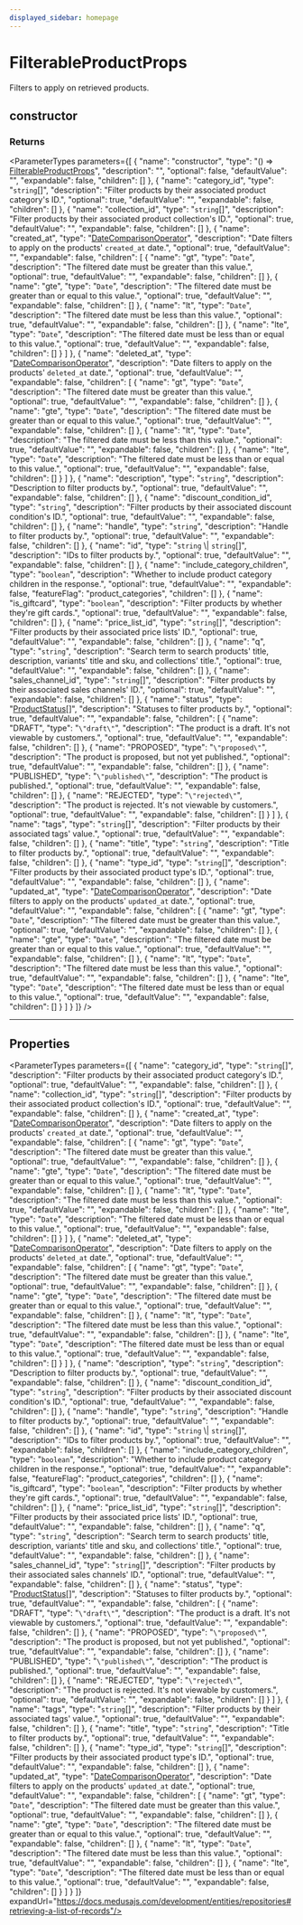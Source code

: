 ```yaml
---
displayed_sidebar: homepage
---
```



# FilterableProductProps

Filters to apply on retrieved products.

## constructor

### Returns

<ParameterTypes parameters={[
  {
    "name": "constructor",
    "type": "() => [FilterableProductProps](medusa.FilterableProductProps.mdx)",
    "description": "",
    "optional": false,
    "defaultValue": "",
    "expandable": false,
    "children": []
  },
  {
    "name": "category_id",
    "type": "`string`[]",
    "description": "Filter products by their associated product category's ID.",
    "optional": true,
    "defaultValue": "",
    "expandable": false,
    "children": []
  },
  {
    "name": "collection_id",
    "type": "`string`[]",
    "description": "Filter products by their associated product collection's ID.",
    "optional": true,
    "defaultValue": "",
    "expandable": false,
    "children": []
  },
  {
    "name": "created_at",
    "type": "[DateComparisonOperator](medusa.DateComparisonOperator.mdx)",
    "description": "Date filters to apply on the products' `created_at` date.",
    "optional": true,
    "defaultValue": "",
    "expandable": false,
    "children": [
      {
        "name": "gt",
        "type": "`Date`",
        "description": "The filtered date must be greater than this value.",
        "optional": true,
        "defaultValue": "",
        "expandable": false,
        "children": []
      },
      {
        "name": "gte",
        "type": "`Date`",
        "description": "The filtered date must be greater than or equal to this value.",
        "optional": true,
        "defaultValue": "",
        "expandable": false,
        "children": []
      },
      {
        "name": "lt",
        "type": "`Date`",
        "description": "The filtered date must be less than this value.",
        "optional": true,
        "defaultValue": "",
        "expandable": false,
        "children": []
      },
      {
        "name": "lte",
        "type": "`Date`",
        "description": "The filtered date must be less than or equal to this value.",
        "optional": true,
        "defaultValue": "",
        "expandable": false,
        "children": []
      }
    ]
  },
  {
    "name": "deleted_at",
    "type": "[DateComparisonOperator](medusa.DateComparisonOperator.mdx)",
    "description": "Date filters to apply on the products' `deleted_at` date.",
    "optional": true,
    "defaultValue": "",
    "expandable": false,
    "children": [
      {
        "name": "gt",
        "type": "`Date`",
        "description": "The filtered date must be greater than this value.",
        "optional": true,
        "defaultValue": "",
        "expandable": false,
        "children": []
      },
      {
        "name": "gte",
        "type": "`Date`",
        "description": "The filtered date must be greater than or equal to this value.",
        "optional": true,
        "defaultValue": "",
        "expandable": false,
        "children": []
      },
      {
        "name": "lt",
        "type": "`Date`",
        "description": "The filtered date must be less than this value.",
        "optional": true,
        "defaultValue": "",
        "expandable": false,
        "children": []
      },
      {
        "name": "lte",
        "type": "`Date`",
        "description": "The filtered date must be less than or equal to this value.",
        "optional": true,
        "defaultValue": "",
        "expandable": false,
        "children": []
      }
    ]
  },
  {
    "name": "description",
    "type": "`string`",
    "description": "Description to filter products by.",
    "optional": true,
    "defaultValue": "",
    "expandable": false,
    "children": []
  },
  {
    "name": "discount_condition_id",
    "type": "`string`",
    "description": "Filter products by their associated discount condition's ID.",
    "optional": true,
    "defaultValue": "",
    "expandable": false,
    "children": []
  },
  {
    "name": "handle",
    "type": "`string`",
    "description": "Handle to filter products by.",
    "optional": true,
    "defaultValue": "",
    "expandable": false,
    "children": []
  },
  {
    "name": "id",
    "type": "`string` \\| `string`[]",
    "description": "IDs to filter products by.",
    "optional": true,
    "defaultValue": "",
    "expandable": false,
    "children": []
  },
  {
    "name": "include_category_children",
    "type": "`boolean`",
    "description": "Whether to include product category children in the response.",
    "optional": true,
    "defaultValue": "",
    "expandable": false,
    "featureFlag": "product_categories",
    "children": []
  },
  {
    "name": "is_giftcard",
    "type": "`boolean`",
    "description": "Filter products by whether they're gift cards.",
    "optional": true,
    "defaultValue": "",
    "expandable": false,
    "children": []
  },
  {
    "name": "price_list_id",
    "type": "`string`[]",
    "description": "Filter products by their associated price lists' ID.",
    "optional": true,
    "defaultValue": "",
    "expandable": false,
    "children": []
  },
  {
    "name": "q",
    "type": "`string`",
    "description": "Search term to search products' title, description, variants' title and sku, and collections' title.",
    "optional": true,
    "defaultValue": "",
    "expandable": false,
    "children": []
  },
  {
    "name": "sales_channel_id",
    "type": "`string`[]",
    "description": "Filter products by their associated sales channels' ID.",
    "optional": true,
    "defaultValue": "",
    "expandable": false,
    "children": []
  },
  {
    "name": "status",
    "type": "[ProductStatus](../../entities/enums/entities.ProductStatus.mdx)[]",
    "description": "Statuses to filter products by.",
    "optional": true,
    "defaultValue": "",
    "expandable": false,
    "children": [
      {
        "name": "DRAFT",
        "type": "`\"draft\"`",
        "description": "The product is a draft. It's not viewable by customers.",
        "optional": true,
        "defaultValue": "",
        "expandable": false,
        "children": []
      },
      {
        "name": "PROPOSED",
        "type": "`\"proposed\"`",
        "description": "The product is proposed, but not yet published.",
        "optional": true,
        "defaultValue": "",
        "expandable": false,
        "children": []
      },
      {
        "name": "PUBLISHED",
        "type": "`\"published\"`",
        "description": "The product is published.",
        "optional": true,
        "defaultValue": "",
        "expandable": false,
        "children": []
      },
      {
        "name": "REJECTED",
        "type": "`\"rejected\"`",
        "description": "The product is rejected. It's not viewable by customers.",
        "optional": true,
        "defaultValue": "",
        "expandable": false,
        "children": []
      }
    ]
  },
  {
    "name": "tags",
    "type": "`string`[]",
    "description": "Filter products by their associated tags' value.",
    "optional": true,
    "defaultValue": "",
    "expandable": false,
    "children": []
  },
  {
    "name": "title",
    "type": "`string`",
    "description": "Title to filter products by.",
    "optional": true,
    "defaultValue": "",
    "expandable": false,
    "children": []
  },
  {
    "name": "type_id",
    "type": "`string`[]",
    "description": "Filter products by their associated product type's ID.",
    "optional": true,
    "defaultValue": "",
    "expandable": false,
    "children": []
  },
  {
    "name": "updated_at",
    "type": "[DateComparisonOperator](medusa.DateComparisonOperator.mdx)",
    "description": "Date filters to apply on the products' `updated_at` date.",
    "optional": true,
    "defaultValue": "",
    "expandable": false,
    "children": [
      {
        "name": "gt",
        "type": "`Date`",
        "description": "The filtered date must be greater than this value.",
        "optional": true,
        "defaultValue": "",
        "expandable": false,
        "children": []
      },
      {
        "name": "gte",
        "type": "`Date`",
        "description": "The filtered date must be greater than or equal to this value.",
        "optional": true,
        "defaultValue": "",
        "expandable": false,
        "children": []
      },
      {
        "name": "lt",
        "type": "`Date`",
        "description": "The filtered date must be less than this value.",
        "optional": true,
        "defaultValue": "",
        "expandable": false,
        "children": []
      },
      {
        "name": "lte",
        "type": "`Date`",
        "description": "The filtered date must be less than or equal to this value.",
        "optional": true,
        "defaultValue": "",
        "expandable": false,
        "children": []
      }
    ]
  }
]} />

___

## Properties

<ParameterTypes parameters={[
  {
    "name": "category_id",
    "type": "`string`[]",
    "description": "Filter products by their associated product category's ID.",
    "optional": true,
    "defaultValue": "",
    "expandable": false,
    "children": []
  },
  {
    "name": "collection_id",
    "type": "`string`[]",
    "description": "Filter products by their associated product collection's ID.",
    "optional": true,
    "defaultValue": "",
    "expandable": false,
    "children": []
  },
  {
    "name": "created_at",
    "type": "[DateComparisonOperator](medusa.DateComparisonOperator.mdx)",
    "description": "Date filters to apply on the products' `created_at` date.",
    "optional": true,
    "defaultValue": "",
    "expandable": false,
    "children": [
      {
        "name": "gt",
        "type": "`Date`",
        "description": "The filtered date must be greater than this value.",
        "optional": true,
        "defaultValue": "",
        "expandable": false,
        "children": []
      },
      {
        "name": "gte",
        "type": "`Date`",
        "description": "The filtered date must be greater than or equal to this value.",
        "optional": true,
        "defaultValue": "",
        "expandable": false,
        "children": []
      },
      {
        "name": "lt",
        "type": "`Date`",
        "description": "The filtered date must be less than this value.",
        "optional": true,
        "defaultValue": "",
        "expandable": false,
        "children": []
      },
      {
        "name": "lte",
        "type": "`Date`",
        "description": "The filtered date must be less than or equal to this value.",
        "optional": true,
        "defaultValue": "",
        "expandable": false,
        "children": []
      }
    ]
  },
  {
    "name": "deleted_at",
    "type": "[DateComparisonOperator](medusa.DateComparisonOperator.mdx)",
    "description": "Date filters to apply on the products' `deleted_at` date.",
    "optional": true,
    "defaultValue": "",
    "expandable": false,
    "children": [
      {
        "name": "gt",
        "type": "`Date`",
        "description": "The filtered date must be greater than this value.",
        "optional": true,
        "defaultValue": "",
        "expandable": false,
        "children": []
      },
      {
        "name": "gte",
        "type": "`Date`",
        "description": "The filtered date must be greater than or equal to this value.",
        "optional": true,
        "defaultValue": "",
        "expandable": false,
        "children": []
      },
      {
        "name": "lt",
        "type": "`Date`",
        "description": "The filtered date must be less than this value.",
        "optional": true,
        "defaultValue": "",
        "expandable": false,
        "children": []
      },
      {
        "name": "lte",
        "type": "`Date`",
        "description": "The filtered date must be less than or equal to this value.",
        "optional": true,
        "defaultValue": "",
        "expandable": false,
        "children": []
      }
    ]
  },
  {
    "name": "description",
    "type": "`string`",
    "description": "Description to filter products by.",
    "optional": true,
    "defaultValue": "",
    "expandable": false,
    "children": []
  },
  {
    "name": "discount_condition_id",
    "type": "`string`",
    "description": "Filter products by their associated discount condition's ID.",
    "optional": true,
    "defaultValue": "",
    "expandable": false,
    "children": []
  },
  {
    "name": "handle",
    "type": "`string`",
    "description": "Handle to filter products by.",
    "optional": true,
    "defaultValue": "",
    "expandable": false,
    "children": []
  },
  {
    "name": "id",
    "type": "`string` \\| `string`[]",
    "description": "IDs to filter products by.",
    "optional": true,
    "defaultValue": "",
    "expandable": false,
    "children": []
  },
  {
    "name": "include_category_children",
    "type": "`boolean`",
    "description": "Whether to include product category children in the response.",
    "optional": true,
    "defaultValue": "",
    "expandable": false,
    "featureFlag": "product_categories",
    "children": []
  },
  {
    "name": "is_giftcard",
    "type": "`boolean`",
    "description": "Filter products by whether they're gift cards.",
    "optional": true,
    "defaultValue": "",
    "expandable": false,
    "children": []
  },
  {
    "name": "price_list_id",
    "type": "`string`[]",
    "description": "Filter products by their associated price lists' ID.",
    "optional": true,
    "defaultValue": "",
    "expandable": false,
    "children": []
  },
  {
    "name": "q",
    "type": "`string`",
    "description": "Search term to search products' title, description, variants' title and sku, and collections' title.",
    "optional": true,
    "defaultValue": "",
    "expandable": false,
    "children": []
  },
  {
    "name": "sales_channel_id",
    "type": "`string`[]",
    "description": "Filter products by their associated sales channels' ID.",
    "optional": true,
    "defaultValue": "",
    "expandable": false,
    "children": []
  },
  {
    "name": "status",
    "type": "[ProductStatus](../../entities/enums/entities.ProductStatus.mdx)[]",
    "description": "Statuses to filter products by.",
    "optional": true,
    "defaultValue": "",
    "expandable": false,
    "children": [
      {
        "name": "DRAFT",
        "type": "`\"draft\"`",
        "description": "The product is a draft. It's not viewable by customers.",
        "optional": true,
        "defaultValue": "",
        "expandable": false,
        "children": []
      },
      {
        "name": "PROPOSED",
        "type": "`\"proposed\"`",
        "description": "The product is proposed, but not yet published.",
        "optional": true,
        "defaultValue": "",
        "expandable": false,
        "children": []
      },
      {
        "name": "PUBLISHED",
        "type": "`\"published\"`",
        "description": "The product is published.",
        "optional": true,
        "defaultValue": "",
        "expandable": false,
        "children": []
      },
      {
        "name": "REJECTED",
        "type": "`\"rejected\"`",
        "description": "The product is rejected. It's not viewable by customers.",
        "optional": true,
        "defaultValue": "",
        "expandable": false,
        "children": []
      }
    ]
  },
  {
    "name": "tags",
    "type": "`string`[]",
    "description": "Filter products by their associated tags' value.",
    "optional": true,
    "defaultValue": "",
    "expandable": false,
    "children": []
  },
  {
    "name": "title",
    "type": "`string`",
    "description": "Title to filter products by.",
    "optional": true,
    "defaultValue": "",
    "expandable": false,
    "children": []
  },
  {
    "name": "type_id",
    "type": "`string`[]",
    "description": "Filter products by their associated product type's ID.",
    "optional": true,
    "defaultValue": "",
    "expandable": false,
    "children": []
  },
  {
    "name": "updated_at",
    "type": "[DateComparisonOperator](medusa.DateComparisonOperator.mdx)",
    "description": "Date filters to apply on the products' `updated_at` date.",
    "optional": true,
    "defaultValue": "",
    "expandable": false,
    "children": [
      {
        "name": "gt",
        "type": "`Date`",
        "description": "The filtered date must be greater than this value.",
        "optional": true,
        "defaultValue": "",
        "expandable": false,
        "children": []
      },
      {
        "name": "gte",
        "type": "`Date`",
        "description": "The filtered date must be greater than or equal to this value.",
        "optional": true,
        "defaultValue": "",
        "expandable": false,
        "children": []
      },
      {
        "name": "lt",
        "type": "`Date`",
        "description": "The filtered date must be less than this value.",
        "optional": true,
        "defaultValue": "",
        "expandable": false,
        "children": []
      },
      {
        "name": "lte",
        "type": "`Date`",
        "description": "The filtered date must be less than or equal to this value.",
        "optional": true,
        "defaultValue": "",
        "expandable": false,
        "children": []
      }
    ]
  }
]} expandUrl="https://docs.medusajs.com/development/entities/repositories#retrieving-a-list-of-records"/>
